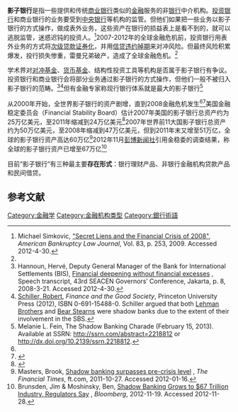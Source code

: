 '''影子银行'''是指一些提供和传统[[商业银行|商业银行]]类似的[[金融|金融]]服务的非[[银行|银行]]中介机构。[[投资银行|投资银行]]和商业银行的业务要受到[[中央银行|中央银行]]等机构的监管。但他们如果把一些业务以影子银行的方式操作，做成表外业务，这些资产在银行的损益表上是看不到的，就可以逃脱监管，迷惑迟钝的投资人。<ref name = "Secret Liens">Michael Simkovic, [http://ssrn.com/abstract=1323190 "Secret Liens and the Financial Crisis of 2008"], ''American Bankruptcy Law Journal'', Vol. 83, p. 253, 2009. Accessed 2012-4-30.</ref>2007-2012年的全球金融危机前，投资银行用表外业务的方式将[[次级贷款|次级贷款]][[证券化|证券化]]，并用[[信贷违约掉期|信贷违约掉期]]来对冲风险。但最终风险积累爆发，投行损失惨重，雷曼兄弟破产，造成了全球金融危机。<ref name="Secret Liens" />  

学术界对[[对冲基金|对冲基金]]、[[货币基金|货币基金]]、结构性投资工具等机构是否属于影子银行有争议。投资银行和商业银行会将部分业务通过影子银行的方式操作，但他们一般不被归入影子银行的范畴。<ref>Hannoun, Hervé, Deputy General Manager of the Bank for International Settlements (BIS), [http://www.bis.org/speeches/sp080403.pdf Financial deepening without financial excesses] {{Wayback|url=http://www.bis.org/speeches/sp080403.pdf |date=20130930080921 }}, Speech transcript, 43rd SEACEN Governors’ Conference, Jakarta, p. 8, 2008-3-21. Accessed 2012-4-30.</ref><ref>[[Robert_J._Shiller|Schiller, Robert]], ''Finance and the Good Society'', Princeton University Press (2012), ISBN 0-691-15488-0. Schiller argued that both [[Lehman_Brothers|Lehman Brothers]] and [[Bear_Stearns|Bear Stearns]] were shadow banks due to the extent of their involvement in the SBS.</ref>但有金融专家称现行银行体系就是最大的影子银行<ref>Melanie L. Fein, The Shadow Banking Charade (February 15, 2013). Available at SSRN: http://ssrn.com/abstract=2218812 or http://dx.doi.org/10.2139/ssrn.2218812.</ref>

从2000年开始，全世界影子银行的资产剧增，直到2008金融危机发生<ref name = "masters"/><ref name="FCICR">{{Cite report |author= |authorlink= |coauthors= |date=January 2011 |title=Financial Crisis Inquiry Commission Report |url=http://www.gpo.gov/fdsys/pkg/GPO-FCIC/pdf/GPO-FCIC.pdf |publisher=The Financial Crisis Inquiry Comission |chapter=Chapter 2 Shadow Banking |docket= |accessdate=12 October 2012 |quote= |archive-date=2018-09-06 |archive-url=https://web.archive.org/web/20180906112326/https://www.gpo.gov/fdsys/pkg/GPO-FCIC/pdf/GPO-FCIC.pdf |dead-url=no }}</ref>美国金融稳定委员会（Financial Stability Board）估计2007年美国的影子银行总资产约为25万亿美元，至2011年缩减到24万亿美元<ref name=FSB>{{cite press release |title=Shadow Banking: Strengthening Oversight and Regulation |url=http://www.financialstabilityboard.org/publications/r_111027a.pdf |publisher=Financial Stability Board |date=27 October 2011 |accessdate=11 September 2012 |archive-date=2012-09-04 |archive-url=https://web.archive.org/web/20120904091522/http://www.financialstabilityboard.org/publications/r_111027a.pdf |dead-url=no }}</ref>2007年世界前11大国影子银行总资产约为50万亿美元，至2008年缩减到47万亿美元，但到2011年末又增至51万亿，全球的影子银行资产高达60万亿<ref name = "masters">Masters, Brook, [http://www.ft.com/cms/s/0/39c6a414-00b9-11e1-930b-00144feabdc0.html Shadow banking surpasses pre-crisis level] {{Wayback|url=http://www.ft.com/cms/s/0/39c6a414-00b9-11e1-930b-00144feabdc0.html |date=20130301224302 }}, ''The Financial Times'', ft.com, 2011-10-27. Accessed 2012-01-16.</ref>2012年11月[[彭博新闻社|彭博新闻社]]引用金稳委的调查结果，称全球的影子银行资产已增至67万亿<ref>Brunsden, Jim & Moshinsky, Ben, [http://www.bloomberg.com/news/2012-11-18/shadow-banking-grows-to-67-trillion-industry-regulators-say.html Shadow Banking Grows to $67 Trillion Industry, Regulators Say] {{Wayback|url=http://www.bloomberg.com/news/2012-11-18/shadow-banking-grows-to-67-trillion-industry-regulators-say.html |date=20121118223523 }}, ''Bloomberg'', 2012-11-19. Accessed 2012-11-28.</ref>

目前“影子银行”有三种最主要'''存在形式'''：银行理财产品、非银行金融机构贷款产品和民间借贷。

== 参考文献 ==
{{Reflist}}

[[Category:金融学|Category:金融学]]
[[Category:金融机构类型|Category:金融机构类型]]
[[Category:銀行術語|Category:銀行術語]]